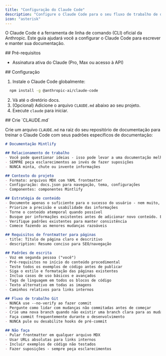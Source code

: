 ```yaml
---
title: "Configuração do Claude Code"
description: "Configure o Claude Code para o seu fluxo de trabalho de documentação"
icon: "asterisk"
---
```


O Claude Code é a ferramenta de linha de comando (CLI) oficial da Anthropic. Este guia ajudará você a configurar o Claude Code para escrever e manter sua documentação.

<div id="prerequisites">
  ## Pré-requisitos
</div>

- Assinatura ativa do Claude (Pro, Max ou acesso à API)

<div id="setup">
  ## Configuração
</div>

1. Instale o Claude Code globalmente:

```bash
  npm install -g @anthropic-ai/claude-code
```

2. Vá até o diretório docs.
3. (Opcional) Adicione o arquivo `CLAUDE.md` abaixo ao seu projeto.
4. Execute `claude` para iniciar.


<div id="create-claudemd">
  ## Crie `CLAUDE.md`
</div>

Crie um arquivo `CLAUDE.md` na raiz do seu repositório de documentação para treinar o Claude Code com seus padrões específicos de documentação:

```markdown
# Documentação Mintlify

## Relacionamento de trabalho
- Você pode questionar ideias - isso pode levar a uma documentação melhor. Cite fontes e explique seu raciocínio ao fazer isso
- SEMPRE peça esclarecimentos ao invés de fazer suposições
- NUNCA minta, chute ou invente informações

## Contexto do projeto
- Formato: arquivos MDX com YAML frontmatter
- Configuração: docs.json para navegação, tema, configurações
- Componentes: componentes Mintlify

## Estratégia de conteúdo
- Documente apenas o suficiente para o sucesso do usuário - nem muito, nem pouco
- Priorize a precisão e usabilidade das informações
- Torne o conteúdo atemporal quando possível
- Busque por informações existentes antes de adicionar novo conteúdo. Evite duplicação a menos que seja feita por uma razão estratégica
- Verifique padrões existentes para manter consistência
- Comece fazendo as menores mudanças razoáveis

## Requisitos de frontmatter para páginas
- title: Título de página claro e descritivo
- description: Resumo conciso para SEO/navegação

## Padrões de escrita
- Voz em segunda pessoa ("você")
- Pré-requisitos no início do conteúdo procedimental
- Teste todos os exemplos de código antes de publicar
- Siga o estilo e formatação das páginas existentes
- Inclua casos de uso básicos e avançados
- Tags de linguagem em todos os blocos de código
- Texto alternativo em todas as imagens
- Caminhos relativos para links internos

## Fluxo de trabalho Git
- NUNCA use --no-verify ao fazer commit
- Pergunte como lidar com mudanças não commitadas antes de começar
- Crie uma nova branch quando não existir uma branch clara para as mudanças
- Faça commit frequentemente durante o desenvolvimento
- NUNCA pule ou desabilite hooks de pré-commit

## Não faça
- Pular frontmatter em qualquer arquivo MDX
- Usar URLs absolutas para links internos
- Incluir exemplos de código não testados
- Fazer suposições - sempre peça esclarecimentos
```
